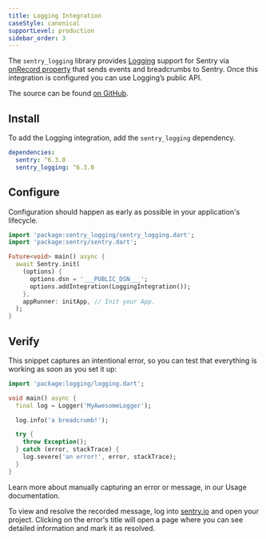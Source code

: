 ```yaml
---
title: Logging Integration
caseStyle: canonical
supportLevel: production
sidebar_order: 3
---
```


The `sentry_logging` library provides [Logging](https://pub.dev/packages/logging) support for Sentry via [onRecord property](https://pub.dev/documentation/logging/latest/logging/Logger/onRecord.html) that sends events and breadcrumbs to Sentry. Once this integration is configured you can use Logging’s public API.

The source can be found [on GitHub](https://github.com/getsentry/sentry-dart/tree/main/logging/lib/src).

## Install

To add the Logging integration, add the `sentry_logging` dependency.

```yml {filename:pubspec.yaml}
dependencies:
  sentry: ^6.3.0
  sentry_logging: ^6.3.0
```

## Configure

Configuration should happen as early as possible in your application's lifecycle.

```dart
import 'package:sentry_logging/sentry_logging.dart';
import 'package:sentry/sentry.dart';

Future<void> main() async {
  await Sentry.init(
    (options) {
      options.dsn = '___PUBLIC_DSN___';
      options.addIntegration(LoggingIntegration());
    },
    appRunner: initApp, // Init your App.
  );
}
```

## Verify

This snippet captures an intentional error, so you can test that everything is working as soon as you set it up:

```dart
import 'package:logging/logging.dart';

void main() async {
  final log = Logger('MyAwesomeLogger');

  log.info('a breadcrumb!');

  try {
    throw Exception();
  } catch (error, stackTrace) {
    log.severe('an error!', error, stackTrace);
  }
}
```

<Note>

Learn more about manually capturing an error or message, in our <PlatformLink to="/usage/">Usage documentation</PlatformLink>.

</Note>

To view and resolve the recorded message, log into [sentry.io](https://sentry.io) and open your project. Clicking on the error's title will open a page where you can see detailed information and mark it as resolved.
